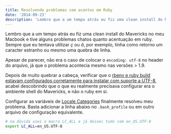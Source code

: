 ```yaml
---
title: Resolvendo problemas com acentos em Ruby
date: '2014-09-23'
description: 'Lembro que a um tempo atrás eu fiz uma clean install do Mavericks no meu Macbook e tive alguns problemas chatos quanto acentuação em ruby.'
---
```


Lembro que a um tempo atrás eu fiz uma clean install do Mavericks no meu Macbook e tive alguns problemas chatos quanto acentuação em ruby. Sempre que eu tentava utilizar _ç_ ou _ã_, por exemplo, tinha como retorno um caracter estranho ou mesmo uma quebra de linha.

Apesar de parecer, não era o caso de colocar o `encoding: utf-8` no header do arquivo, já que o problema acontecia mesmo nas versões > 1.9.

Depois de muito quebrar a cabeça, verificar que o [rbenv e ruby build estavam configurados corretamente para instalar com suporte a UTF-8](http://blog.rlmflores.me/blog/2012/04/25/adding-utf-8-support-to-rubies-compiled-through-ruby-build/), acabei descobrindo que o que eu realmente precisava configurar era o ambiente shell do Mavericks, e não o ruby em si.

Configurar as variáveis de [Locale Categories](https://www.gnu.org/savannah-checkouts/gnu/libc/manual/html_node/Locale-Categories.html) finalmente resolveu meu problema. Basta adicionar a linha abaixo no `.bash_profile` ou em outro arquivo de configuração equivalente.

```bash
# na dúvida usei o macro LC_ALL e já deixei tudo com en_US.UTF-8
export LC_ALL=en_US.UTF-8
```
